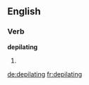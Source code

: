 ==English==

===Verb===
'''depilating'''

# {{third-person singular of|depilate}}

[[de:depilating]]
[[fr:depilating]]